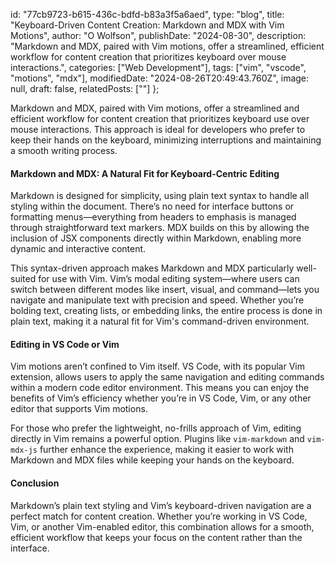   id: "77cb9723-b615-436c-bdfd-b83a3f5a6aed",
  type: "blog",
  title: "Keyboard-Driven Content Creation: Markdown and MDX with Vim Motions",
  author: "O Wolfson",
  publishDate: "2024-08-30",
  description: "Markdown and MDX, paired with Vim motions, offer a streamlined, efficient workflow for content creation that prioritizes keyboard over mouse interactions.",
  categories: ["Web Development"],
  tags: ["vim", "vscode", "motions", "mdx"],
  modifiedDate: "2024-08-26T20:49:43.760Z",
  image: null,
  draft: false,
  relatedPosts: [""]
};

Markdown and MDX, paired with Vim motions, offer a streamlined and efficient workflow for content creation that prioritizes keyboard use over mouse interactions. This approach is ideal for developers who prefer to keep their hands on the keyboard, minimizing interruptions and maintaining a smooth writing process.

#### Markdown and MDX: A Natural Fit for Keyboard-Centric Editing

Markdown is designed for simplicity, using plain text syntax to handle all styling within the document. There’s no need for interface buttons or formatting menus—everything from headers to emphasis is managed through straightforward text markers. MDX builds on this by allowing the inclusion of JSX components directly within Markdown, enabling more dynamic and interactive content.

This syntax-driven approach makes Markdown and MDX particularly well-suited for use with Vim. Vim’s modal editing system—where users can switch between different modes like insert, visual, and command—lets you navigate and manipulate text with precision and speed. Whether you’re bolding text, creating lists, or embedding links, the entire process is done in plain text, making it a natural fit for Vim's command-driven environment.

#### Editing in VS Code or Vim

Vim motions aren’t confined to Vim itself. VS Code, with its popular Vim extension, allows users to apply the same navigation and editing commands within a modern code editor environment. This means you can enjoy the benefits of Vim’s efficiency whether you’re in VS Code, Vim, or any other editor that supports Vim motions.

For those who prefer the lightweight, no-frills approach of Vim, editing directly in Vim remains a powerful option. Plugins like `vim-markdown` and `vim-mdx-js` further enhance the experience, making it easier to work with Markdown and MDX files while keeping your hands on the keyboard.

#### Conclusion

Markdown’s plain text styling and Vim’s keyboard-driven navigation are a perfect match for content creation. Whether you’re working in VS Code, Vim, or another Vim-enabled editor, this combination allows for a smooth, efficient workflow that keeps your focus on the content rather than the interface.